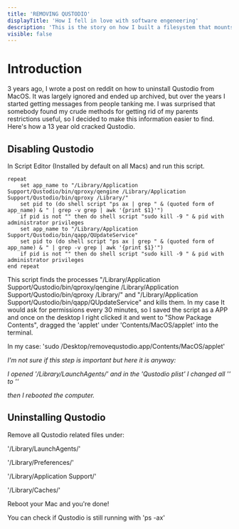 ```yaml
---
title: 'REMOVING QUSTODIO'
displayTitle: 'How I fell in love with software engeneering'
description: 'This is the story on how I built a filesystem that mounts telegram channels onto my local filesystem.'
visible: false
---
```


# Introduction

3 years ago, I wrote a post on reddit on how to uninstall Qustodio from MacOS. It was largely ignored and ended up archived, but over the years I started getting messages from people tanking me. I was surprised that somebody found my crude methods for getting rid of my parents restrictions useful, so I decided to make this information easier to find. Here's how a 13 year old cracked Qustodio.

## Disabling Qustodio

In Script Editor (Installed by default on all Macs) and run this script.

```
repeat
	set app_name to "/Library/Application Support/Qustodio/bin/qproxy/qengine /Library/Application Support/Qustodio/bin/qproxy /Library/"
	set pid to (do shell script "ps ax | grep " & (quoted form of app_name) & " | grep -v grep | awk '{print $1}'")
	if pid is not "" then do shell script "sudo kill -9 " & pid with administrator privileges
	set app_name to "/Library/Application Support/Qustodio/bin/qapp/QUpdateService"
	set pid to (do shell script "ps ax | grep " & (quoted form of app_name) & " | grep -v grep | awk '{print $1}'")
	if pid is not "" then do shell script "sudo kill -9 " & pid with administrator privileges
end repeat
```

This script finds the processes "/Library/Application Support/Qustodio/bin/qproxy/qengine /Library/Application Support/Qustodio/bin/qproxy /Library/" and "/Library/Application Support/Qustodio/bin/qapp/QUpdateService" and kills them. In my case It would ask for permissions every 30 minutes, so I saved the script as a APP and once on the desktop I right clicked it and went to "Show Package Contents", dragged the 'applet' under 'Contents/MacOS/applet' into the terminal.

In my case:
'sudo /Desktop/removequstodio.app/Contents/MacOS/applet'

_I'm not sure if this step is important but here it is anyway:_

_I opened '/Library/LaunchAgents/' and in the 'Qustodio plist' I changed all '<true/>' to '<false/>'_

_then I rebooted the computer._

## Uninstalling Qustodio

Remove all Qustodio related files under:

'/Library/LaunchAgents/'

'/Library/Preferences/'

'/Library/Application Support/'

'/Library/Caches/'

Reboot your Mac and you're done!

You can check if Qustodio is still running with 'ps -ax'
